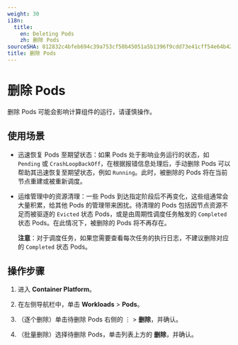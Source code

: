 ```yaml
---
weight: 30
i18n:
  title:
    en: Deleting Pods
    zh: 删除 Pods
sourceSHA: 812832c4bfeb694c39a753cf50b45051a5b1396f9cdd73e41cff54e64b424c81
title: 删除 Pods
---
```


# 删除 Pods

删除 Pods 可能会影响计算组件的运行，请谨慎操作。

## 使用场景

- 迅速恢复 Pods 至期望状态：如果 Pods 处于影响业务运行的状态，如 `Pending` 或 `CrashLoopBackOff`，在根据报错信息处理后，手动删除 Pods 可以帮助其迅速恢复至期望状态，例如 `Running`。此时，被删除的 Pods 将在当前节点重建或被重新调度。

- 运维管理中的资源清理：一些 Pods 到达指定阶段后不再变化，这些组通常会大量积累，给其他 Pods 的管理带来困扰。待清理的 Pods 包括因节点资源不足而被驱逐的 `Evicted` 状态 Pods，或是由周期性调度任务触发的 `Completed` 状态 Pods。在此情况下，被删除的 Pods 将不再存在。

  **注意**：对于调度任务，如果您需要查看每次任务的执行日志，不建议删除对应的 `Completed` 状态 Pods。

## 操作步骤

1. 进入 **Container Platform**。

2. 在左侧导航栏中，单击 **Workloads** > **Pods**。

3. （逐个删除）单击待删除 Pods 右侧的 ⋮ > **删除**，并确认。

4. （批量删除）选择待删除 Pods，单击列表上方的 **删除**，并确认。
